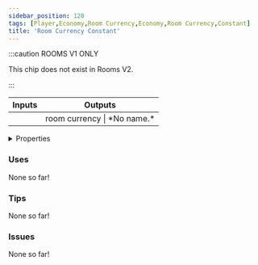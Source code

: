 ```yaml
---
sidebar_position: 120
tags: [Player,Economy,Room Currency,Economy,Room Currency,Constant]
title: 'Room Currency Constant'
---
```




:::caution ROOMS V1 ONLY
    
This chip does not exist in Rooms V2.

:::


<IChip uuid="7e843432-afde-41c1-9bc1-194112d91226"/>

<table><thead><tr><th>Inputs</th><th>Outputs</th></tr></thead><tbody><tr><td /><td>room currency | *No name.*</td></tr></tbody></table>

<details>
  <summary>Properties</summary>
  <div>
    <div>
    <table>
      <tbody>
        <tr>
          <td>Is beta required?</td>
          <td>No</td>
        </tr>
        <tr>
          <td>Is chip a trolling risk?</td>
          <td>No</td>
        </tr>
        <tr>
          <td>Is chip a role assignment risk?</td>
          <td>No</td>
        </tr>
        <tr>
          <td>Chip UUID</td>
          <td>7e843432-afde-41c1-9bc1-194112d91226</td>
        </tr>
        <tr>
          <td>Room availability</td>
          <td>Rooms V1 only</td>
        </tr>
      </tbody>
    </table>
    </div>
  </div>
</details>

### Uses

None so far!

### Tips

None so far!

### Issues

None so far!